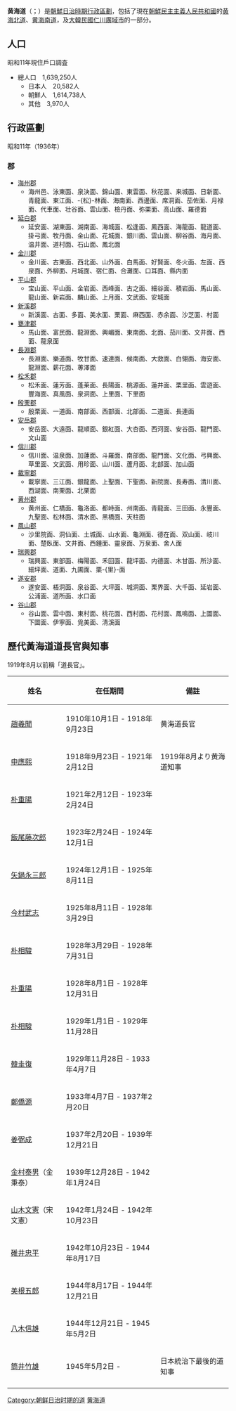 {{Infobox former subdivision
|native_name = 
|conventional_long_name = 黃海道
|common_name = 黃海
|subdivision = 道
|nation = 朝鮮總督府
|year_start = 1910年
|event_start = 
|date_start = 
|year_end = 1945年
|event_end = 
|date_end = 
|p1 = 
|flag_p1 = 
|s1 = 
|flag_s1 = 
|image_flag = 
|image_coat = 
|image_map = Kōkai Prefecture (August 15, 1945).png
|image_map_caption = 
|capital = 海州
|common_languages       =
|stat_year1             = 1940年
|stat_area1             = 16737.66
|stat_pop1              = 1812933
|political_subdiv = 17郡
|today = {{DPRK}}[[黄海北道|黄海北道]]、[[黄海南道|黄海南道]] <br />{{ROK}}[[仁川廣域市|仁川廣域市]]一部
}}

'''黄海道'''（{{jpn|j=黄海道|hg=こうかいどう|rm=Kōkai-do}}；{{kor|k=황해도|hj=黃海道|rm=Hwanghae-do}}）是[[朝鮮日治時期行政區劃|朝鮮日治時期行政區劃]]，包括了現在[[朝鮮民主主義人民共和國|朝鮮民主主義人民共和國]]的[[黄海北道|黄海北道]]、[[黄海南道|黄海南道]]，及[[大韓民國|大韓民國]][[仁川廣域市|仁川廣域市]]的一部分。

==人口==
昭和11年現住戶口調査
*總人口　1,639,250人
**日本人　20,582人
**朝鮮人　1,614,738人
**其他　3,970人

==行政區劃==
昭和11年（1936年）
===郡===
*[[碧城郡|海州郡]]
**海州邑、泳東面、泉決面、錦山面、東雲面、秋花面、来城面、日新面、青龍面、東江面、-{松}-林面、海南面、西邊面、席洞面、茄佐面、月禄面、代車面、壮谷面、雲山面、檢丹面、弥栗面、高山面、羅德面
*[[延白郡|延白郡]]
**延安面、湖東面、湖南面、海城面、松逢面、鳳西面、海龍面、龍道面、掛弓面、牧丹面、金山面、花城面、銀川面、雲山面、柳谷面、海月面、温井面、道村面、石山面、鳳北面
*[[金川郡|金川郡]]
**金川面、古東面、西北面、山外面、白馬面、好賢面、冬火面、左面、西泉面、外柳面、月城面、宿仁面、合灘面、口耳面、縣内面
*[[平山郡|平山郡]]
**宝山面、平山面、金岩面、西峰面、古之面、細谷面、積岩面、馬山面、龍山面、新岩面、麟山面、上月面、文武面、安城面
*[[新溪郡|新溪郡]]
**新溪面、古面、多面、美水面、栗面、麻西面、赤余面、沙芝面、村面
*[[甕津郡_(日本統治時代)|甕津郡]]
**馬山面、富民面、龍淵面、興嵋面、東南面、北面、茄川面、文井面、西面、龍泉面
*[[長淵郡|長淵郡]]
**長淵面、樂道面、牧甘面、速達面、候南面、大救面、白翎面、海安面、龍淵面、薪花面、蒪澤面
*[[松禾郡|松禾郡]]
**松禾面、蓮芳面、蓬莱面、長陽面、桃源面、蓮井面、栗里面、雲遊面、豐海面、真風面、泉洞面、上里面、下里面
*[[殷栗郡|殷栗郡]]
**殷栗面、一道面、南部面、西部面、北部面、二道面、長連面
*[[安岳郡|安岳郡]]
**安岳面、大遠面、龍順面、銀紅面、大杏面、西河面、安谷面、龍門面、文山面
*[[信川郡|信川郡]]
**信川面、温泉面、加蓮面、斗羅面、南部面、龍門面、文化面、弓興面、草里面、文武面、用珍面、山川面、蘆月面、北部面、加山面
*[[載寧郡|載寧郡]]
**載寧面、三江面、銀龍面、上聖面、下聖面、新院面、長寿面、清川面、西湖面、南栗面、北栗面
*[[黄州郡|黄州郡]]
**黄州面、仁橋面、龜洛面、都峙面、州南面、青龍面、三田面、永豐面、九聖面、松林面、清水面、黑橋面、天柱面
*[[鳳山郡|鳳山郡]]
**沙里院面、洞仙面、土城面、山水面、龜淵面、德在面、双山面、岐川面、楚臥面、文井面、西鍾面、靈泉面、万泉面、舍人面
*[[瑞興郡|瑞興郡]]
**瑞興面、東部面、梅陽面、禾回面、龍坪面、内德面、木甘面、所沙面、細坪面、道面、九圃面、栗-{里}-面
*[[遂安郡|遂安郡]]
**遂安面、梧洞面、泉谷面、大坪面、城洞面、栗界面、大千面、延岩面、公浦面、道所面、水口面
*[[谷山郡|谷山郡]]
**谷山面、雲中面、東村面、桃花面、西村面、花村面、鳳鳴面、上圖面、下圖面、伊寧面、覓美面、清溪面

==歷代黃海道道長官與知事==
1919年8月以前稱「道長官」。
{| class="wikitable"
|-
! 姓名
! 在任期間
! 備註
|-
| [[趙羲聞|趙羲聞]]
| 1910年10月1日 - 1918年9月23日
| 黄海道長官
|-
| [[申應熙|申應熙]]
| 1918年9月23日 - 1921年2月12日
| 1919年8月より黄海道知事
|-
| [[朴重陽|朴重陽]]
| 1921年2月12日 - 1923年2月24日
|
|-
| [[飯尾藤次郎|飯尾藤次郎]]
| 1923年2月24日 - 1924年12月1日
|
|-
| [[矢鍋永三郎|矢鍋永三郎]]
| 1924年12月1日 - 1925年8月11日
|
|-
| [[今村武志|今村武志]]
| 1925年8月11日 - 1928年3月29日
|
|-
| [[朴相駿|朴相駿]]
| 1928年3月29日 - 1928年7月31日
|
|-
| [[朴重陽|朴重陽]]
| 1928年8月1日 - 1928年12月31日
|
|-
| [[朴相駿|朴相駿]]
| 1929年1月1日 - 1929年11月28日
|
|-
| [[韓圭復|韓圭復]]
| 1929年11月28日 - 1933年4月7日
|
|-
| [[鄭僑源|鄭僑源]]
| 1933年4月7日 - 1937年2月20日
|
|-
| [[姜弼成|姜弼成]]
| 1937年2月20日 - 1939年12月21日
|
|-
| [[金秉泰|金村泰男]]（金秉泰）
| 1939年12月28日 - 1942年1月24日
|
|-
| [[宋文憲|山木文憲]]（宋文憲）
| 1942年1月24日 - 1942年10月23日
|
|-
| [[碓井忠平|碓井忠平]]
| 1942年10月23日 - 1944年8月17日
|
|-
| [[美根五郎|美根五郎]]
| 1944年8月17日 - 1944年12月21日
|
|-
| [[八木信雄|八木信雄]]
| 1944年12月21日 - 1945年5月2日
|
|-
| [[筒井竹雄|筒井竹雄]]
| 1945年5月2日 -
| 日本統治下最後的道知事
|-
|}

{{日本海外领地行政区划}}

[[Category:朝鲜日治时期的道|Category:朝鲜日治时期的道]]
[[Category:黄海道|]]